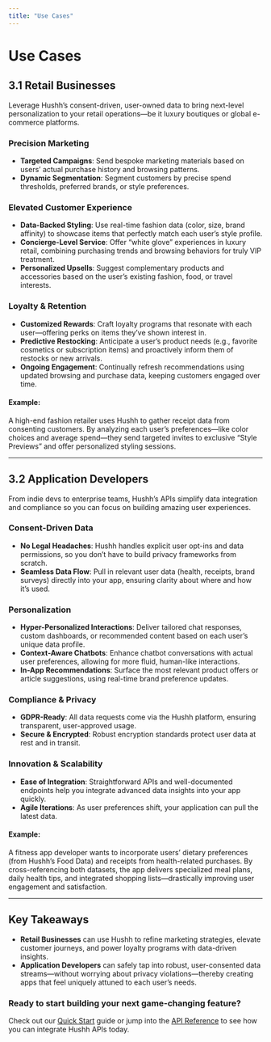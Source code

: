 ```yaml
---
title: "Use Cases"
---
```


# Use Cases

## 3.1 Retail Businesses

Leverage Hushh’s consent-driven, user-owned data to bring next-level personalization to your retail operations—be it luxury boutiques or global e-commerce platforms.

### Precision Marketing

- **Targeted Campaigns**: Send bespoke marketing materials based on users’ actual purchase history and browsing patterns.
- **Dynamic Segmentation**: Segment customers by precise spend thresholds, preferred brands, or style preferences.

### Elevated Customer Experience

- **Data-Backed Styling**: Use real-time fashion data (color, size, brand affinity) to showcase items that perfectly match each user’s style profile.
- **Concierge-Level Service**: Offer “white glove” experiences in luxury retail, combining purchasing trends and browsing behaviors for truly VIP treatment.
- **Personalized Upsells**: Suggest complementary products and accessories based on the user’s existing fashion, food, or travel interests.

### Loyalty & Retention

- **Customized Rewards**: Craft loyalty programs that resonate with each user—offering perks on items they’ve shown interest in.
- **Predictive Restocking**: Anticipate a user’s product needs (e.g., favorite cosmetics or subscription items) and proactively inform them of restocks or new arrivals.
- **Ongoing Engagement**: Continually refresh recommendations using updated browsing and purchase data, keeping customers engaged over time.

#### Example:
A high-end fashion retailer uses Hushh to gather receipt data from consenting customers. By analyzing each user’s preferences—like color choices and average spend—they send targeted invites to exclusive “Style Previews” and offer personalized styling sessions.

---

## 3.2 Application Developers

From indie devs to enterprise teams, Hushh’s APIs simplify data integration and compliance so you can focus on building amazing user experiences.

### Consent-Driven Data

- **No Legal Headaches**: Hushh handles explicit user opt-ins and data permissions, so you don’t have to build privacy frameworks from scratch.
- **Seamless Data Flow**: Pull in relevant user data (health, receipts, brand surveys) directly into your app, ensuring clarity about where and how it’s used.

### Personalization

- **Hyper-Personalized Interactions**: Deliver tailored chat responses, custom dashboards, or recommended content based on each user’s unique data profile.
- **Context-Aware Chatbots**: Enhance chatbot conversations with actual user preferences, allowing for more fluid, human-like interactions.
- **In-App Recommendations**: Surface the most relevant product offers or article suggestions, using real-time brand preference updates.

### Compliance & Privacy

- **GDPR-Ready**: All data requests come via the Hushh platform, ensuring transparent, user-approved usage.
- **Secure & Encrypted**: Robust encryption standards protect user data at rest and in transit.

### Innovation & Scalability

- **Ease of Integration**: Straightforward APIs and well-documented endpoints help you integrate advanced data insights into your app quickly.
- **Agile Iterations**: As user preferences shift, your application can pull the latest data.

#### Example:
A fitness app developer wants to incorporate users’ dietary preferences (from Hushh’s Food Data) and receipts from health-related purchases. By cross-referencing both datasets, the app delivers specialized meal plans, daily health tips, and integrated shopping lists—drastically improving user engagement and satisfaction.

---

## Key Takeaways

- **Retail Businesses** can use Hushh to refine marketing strategies, elevate customer journeys, and power loyalty programs with data-driven insights.
- **Application Developers** can safely tap into robust, user-consented data streams—without worrying about privacy violations—thereby creating apps that feel uniquely attuned to each user’s needs.

### Ready to start building your next game-changing feature?
Check out our [Quick Start](./quick-start.mdx) guide or jump into the [API Reference](./api-reference.mdx) to see how you can integrate Hushh APIs today.
